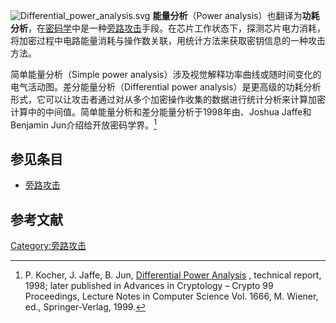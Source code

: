{{noteTA
|G1=IT
}}
[[File:Differential_power_analysis.svg|right]]
'''能量分析'''（Power analysis）也翻译为'''功耗分析'''，在[[密码学|密码学]]中是一种[[旁路攻击|旁路攻击]]手段。在芯片工作状态下，探测芯片电力消耗，将加密过程中电路能量消耗与操作数关联，用统计方法来获取密钥信息的一种攻击方法。

简单能量分析（Simple power analysis）涉及视觉解释功率曲线或随时间变化的电气活动图。差分能量分析（Differential power analysis）是更高级的功耗分析形式，它可以让攻击者通过对从多个加密操作收集的数据进行统计分析来计算加密计算中的中间值。简单能量分析和差分能量分析于1998年由{{link-en|Paul Kocher}}、Joshua Jaffe和Benjamin Jun介绍给开放密码学界。<ref>P. Kocher, J. Jaffe, B. Jun, [https://www.paulkocher.com/DifferentialPowerAnalysis.pdf Differential Power Analysis] {{Wayback|url=https://www.paulkocher.com/DifferentialPowerAnalysis.pdf |date=20180109181428 }}, technical report, 1998; later published in Advances in Cryptology – Crypto 99 Proceedings, Lecture Notes in Computer Science Vol. 1666, M. Wiener, ed., Springer-Verlag, 1999.</ref>

==参见条目==
*[[旁路攻击|旁路攻击]]

==参考文献==
{{reflist}}

{{Cryptography navbox}}
{{密码学小作品}}

[[Category:旁路攻击|Category:旁路攻击]]